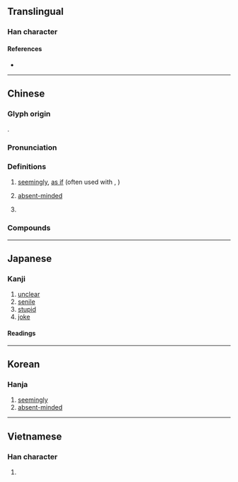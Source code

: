 {{character info}}
==Translingual==

===Han character===
{{Han char|rn=61|rad=心|as=06|sn=9|four=99011|canj=PFMU|ids=⿰忄光}}

====References====
* {{Han ref|kx=0384.030|dkj=10546|dj=0714.210|hdz=42295.040|uh=604D|ud=24653|bh=ABE9|bd=44009}}

----

==Chinese==
{{zh-forms|alt=怳}}

===Glyph origin===
{{Han etym}}
{{Han compound|忄|光|ls=psc|c1=s|c2=p|t1=heart}}.

===Pronunciation===
{{zh-pron
|m=huǎng
|c=fong2
|h=pfs=fóng
|mn=hóng/tw:hóaⁿ
|mn_note=hóng - literary; hóaⁿ - vernacular
|w=2huaan
|mc=y
|oc=y
|cat=adv,a
}}

===Definitions===
{{zh-hanzi}}

# [[seemingly]], [[as if]] (often used with {{zh-l|如}}, {{zh-l|若}})
#: {{zh-x|恍如 夢境|as if in a dream}}
# [[absent-minded]]
#: {{zh-x|恍狂|delirious}}
# {{n-g|Used in}} {{zh-l|恍惚}}

===Compounds===
{{zh-der|心神恍惚|心緒恍惚|恍如|恍如隔世|恍忽|恍恍|恍恍忽忽|恍惚|恍然|恍然大悟|恍若|恍若隔世|惚恍|愴恍|朦朧恍惚|神思恍惚|神情恍惚|精神恍惚|迷離倘恍|惝恍}}

----

==Japanese==

===Kanji===
{{ja-kanji|grade=|rs=心06}}

# [[unclear]]
# [[senile]]
# [[stupid]]
# [[joke]]

====Readings====
{{ja-readings
|goon=こう<くわう
|kanon=こう<くわう
|kun=ほの-か, とぼ-ける, ほ-れる, うっとりする, くらい
}}

----

==Korean==

===Hanja===
{{ko-hanja|hangeul=황|eumhun=|rv=|mr=hwang|y=hwang}}

# [[seemingly]]
# [[absent-minded]]

----

==Vietnamese==

===Han character===
{{vi-readings|reading=hoảng, đoảng|rs=心06}}

# {{rfdef|vi|sort=心06}}